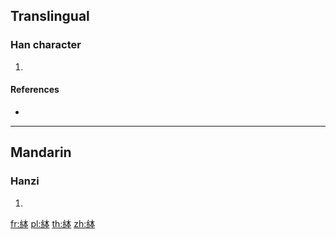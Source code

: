 {{character info/new}}
==Translingual==

===Han character===
{{Han char|rn=120|rad=糸|as=05|sn=11|four=25933|canj=VFDM}}

# {{defn|Han|sort=糸05}}

====References====
* {{Han ref|kx=0921.230|dkj=27384|hdz=53379.030|uh=7D4A|ud=32074|bh=D6EE|bd=55022}}

----

==Mandarin==

===Hanzi===
{{cmn-hanzi|pin=[[zuì]] ([[zui4]])|wg=tsui<sup>4</sup>}}

# {{defn|lang=cmn|sort=糸05}}

[[fr:絊]]
[[pl:絊]]
[[th:絊]]
[[zh:絊]]